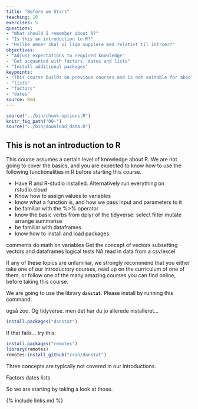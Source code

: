 ```yaml
---
title: "Before we Start"
teaching: 10
exercises: 5
questions:
- "What should I remember about R?"
- "Is this an introduction to R?"
- "Hvilke emner skal vi lige supplere med relativt til introer?"
objectives:
- "Adjust expectations to required knowledge"
- "Get acquanted with factors, dates and lists"
- "Install additional packages"
keypoints:
- "This course builds on previous courses and is not suitable for absolute beginners."
- "lists"
- "factors"
- "dates"
source: Rmd
---
```


```r
source("../bin/chunk-options.R")
knitr_fig_path("00-")
source("../bin/download_data.R")
```

## This is not an introduction to R

This course assumes a certain level of knowledge about R. We are not going
to cover the basics, and you are expected to know how to use the following functionalities in R before starting this course.

- Have R and R-studio installed. 
  Alternatively run everything on rstudio.cloud
- Know how to assign values to variables
- know what a function is, and how we pass input and parameters to it
- be familiar with the %>% operator
- know the basic verbs from dplyr of the tidyverse:
  select
  filter
  mutate
  arrange
  summarise
- be familiar with dataframes
- know how to install and load packages

comments
do math on variables
Get the concept of vectors
subsetting vectors and dataframes
logical tests
NA
read in data from a csv/excel

If any of these topics are unfamiliar, we strongly recommend that you either take one of our introductory courses, read up on the curriculum of one of them, or follow one of the many amazing courses you can find online, before taking this course.


We are going to use the library **`danstat`**. Please install by running this command:

også zoo. Og tidyverse. men det har du jo allerede installeret...
```r
install.packages("danstat")
```

If that fails... try this:
```r
install.packages("remotes")
library(remotes)
remotes:install_github("cran/danstat")
```

Three concepts are typically not covered in our introductions.

Factors
dates
lists

So we are starting by taking a look at those.

{% include links.md %}